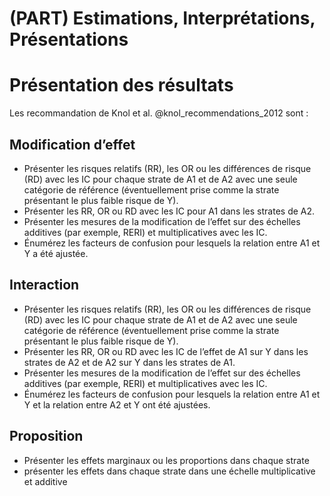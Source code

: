 # (PART) Estimations, Interprétations, Présentations {-}

# Présentation des résultats

Les recommandation de Knol et al. @knol_recommendations_2012 sont :

## Modification d’effet

-	Présenter les risques relatifs (RR), les OR ou les différences de risque (RD) avec les IC pour chaque strate de A1 et de A2 avec une seule catégorie de référence (éventuellement prise comme la strate présentant le plus faible risque de Y).
-	Présenter les RR, OR ou RD avec les IC pour A1 dans les strates de A2.
-	Présenter les mesures de la modification de l'effet sur des échelles additives (par exemple, RERI) et multiplicatives avec les IC.
-	Énumérez les facteurs de confusion pour lesquels la relation entre A1 et Y a été ajustée. 

## Interaction

-	Présenter les risques relatifs (RR), les OR ou les différences de risque (RD) avec les IC pour chaque strate de A1 et de A2 avec une seule catégorie de référence (éventuellement prise comme la strate présentant le plus faible risque de Y).
-	Présenter les RR, OR ou RD avec les IC de l'effet de A1 sur Y dans les strates de A2 et de A2 sur Y dans les strates de A1.
-	Présenter les mesures de la modification de l'effet sur des échelles additives (par exemple, RERI) et multiplicatives avec les IC.
-	Énumérez les facteurs de confusion pour lesquels la relation entre A1 et Y et la relation entre A2 et Y ont été ajustées.

## Proposition

- Présenter les effets marginaux ou les proportions dans chaque strate
- présenter les effets dans chaque strate dans une échelle multiplicative et additive


